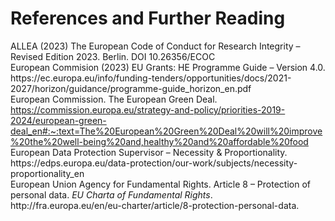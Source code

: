 # **References and Further Reading**  

ALLEA (2023) The European Code of Conduct for Research Integrity – Revised Edition 2023. Berlin. DOI 10.26356/ECOC  
European Commision (2023) EU Grants: HE Programme Guide – Version 4.0. https://ec.europa.eu/info/funding-tenders/opportunities/docs/2021-2027/horizon/guidance/programme-guide_horizon_en.pdf  
European Commission. The European Green Deal. [https://commission.europa.eu/strategy-and-policy/priorities-2019-2024/european-green-deal_en#:~:text=The%20European%20Green%20Deal%20will%20improve%20the%20well-being%20and,healthy%20and%20affordable%20food](https://commission.europa.eu/strategy-and-policy/priorities-2019-2024/european-green-deal_en#:~:text=The%20European%20Green%20Deal%20will%20improve%20the%20well-being%20and,healthy%20and%20affordable%20food)  
European Data Protection Supervisor – Necessity & Proportionality. https://edps.europa.eu/data-protection/our-work/subjects/necessity-proportionality_en  
European Union Agency for Fundamental Rights. Article 8 – Protection of personal data. _EU Charta of Fundamental Rights_. http://fra.europa.eu/en/eu-charter/article/8-protection-personal-data.  
